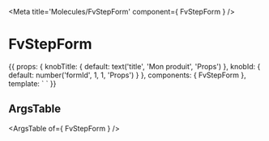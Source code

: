 
<Meta title='Molecules/FvStepForm' component={ FvStepForm } />

# FvStepForm

<Canvas>
<Story name='Common' height='150px'>{{
  props: {
    knobTitle: {
      default: text('title', 'Mon produit', 'Props')
    },
    knobId: {
      default: number('formId', 1, 1, 'Props')
    }
  },
  components: { FvStepForm },
  template: `<FvStepForm
  :formId="knobId"
  :title="knobTitle"
  >
  </FvStepForm>`
}}</Story>
</Canvas>

## ArgsTable

<ArgsTable of={ FvStepForm } />
